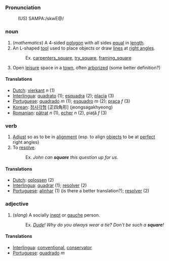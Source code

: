 ===Pronunciation===
:(US) SAMPA:/skwE@/

===noun===
# (<i>mathematics</i>) A 4-sided [[polygon]] with all sides [[equal]] in [[length]].
# An L-shaped [[tool]] used to place objects or draw [[line]]s at [[right angle]]s.
#:Ex. [[carpenters_square]], [[try_square]], [[framing_square]]
# Open [[leisure]] space in a [[town]], often [[arborize]]d (some better definition?)

====Translations====
*[[Dutch]]: [[vierkant]] ''n'' (1)
*[[Interlingua]]: [[quadrato]] (1); [[esquadra]] (2); [[placia]] (3)
*[[Portuguese]]: [[quadrado]] ''m'' (1); [[esquadro]] ''m'' (2); [[praça]] ''f'' (3)
*[[Korean]]: [[정사각형]] [正四角形] (jeongsagakhyeong)
*[[Romanian]]: [[pătrat]] ''n'' (1), [[echer]] ''n'' (2), piaţă ''f'' (3) 

===verb===
# [[Adjust]] so as to be in [[alignment]] (esp. to align [[object]]s to be at [[perfect]] right angles)
# To [[resolve]].
#:Ex. <i>John can <b>square</b> this question up for us.</i>

====Translations====
*[[Dutch]]: [[oplossen]] (2)
*[[Interlingua]]: [[quadrar]] (1); [[resolver]] (2)
*[[Portuguese]]: [[alinhar]] (1) (is there a better translation?); [[resolver]] (2)

===adjective===
# (<i>slang</i>) A socially [[inept]] or [[gauche]] person.
#:Ex. <i>[[Dude]]!  Why do you always wear a tie? Don't be such a <b>square</b>!</i>

====Translations====
*[[Interlingua]]: [[conventional]], [[conservator]]
*[[Portuguese]]: [[quadrado]] ''m''